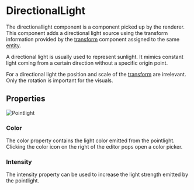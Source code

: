 # DirectionalLight

The directionallight component is a component picked up by the renderer.
This component adds a directional light source using the transform information provided by the [transform](transform) component assigned to the same [entity](../entity).

A directional light is usually used to represent sunlight. It mimics constant light coming from a certain direction without a specific origin point.

For a directional light the position and scale of the [transform](transform) are irrelevant. Only the rotation is important for the visuals.

## Properties

![Pointlight](../media/img/components/pointlight.PNG)

### Color

The color property contains the light color emitted from the pointlight.
Clicking the color icon on the right of the editor pops open a color picker.

### Intensity

The intensity property can be used to increase the light strength emitted by the pointlight.